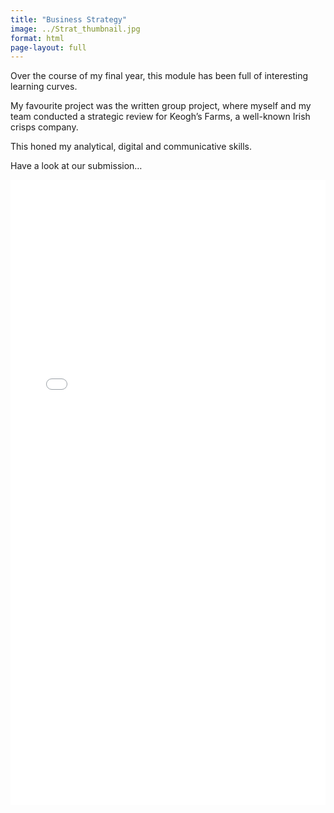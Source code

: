 ```yaml
---
title: "Business Strategy"
image: ../Strat_thumbnail.jpg
format: html
page-layout: full
---
```


Over the course of my final year, this module has been full of interesting learning curves.

My favourite project was the written group project, where myself and my team conducted a strategic review for Keogh's Farms, a well-known Irish crisps company.

This honed my analytical, digital and communicative skills.

Have a look at our submission...

<iframe src="../Strat_report.pdf" width="100%" height="1000px" style="border: none;"></iframe>
